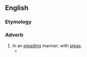 ==English==

===Etymology===
{{suffix|en|pleading|ly}}

===Adverb===
{{en-adv}}

# In an [[pleading]] manner; with [[pleas]].
#* {{quote-book|en|author=Agatha Christie|authorlink=Agatha Christie|title=Murder on the Orient Express|location=London|publisher=HarperCollins|year=1934|year_published= 2017|chapter=15|page=194|passage=She looked from one to another '''pleadingly'''.}}